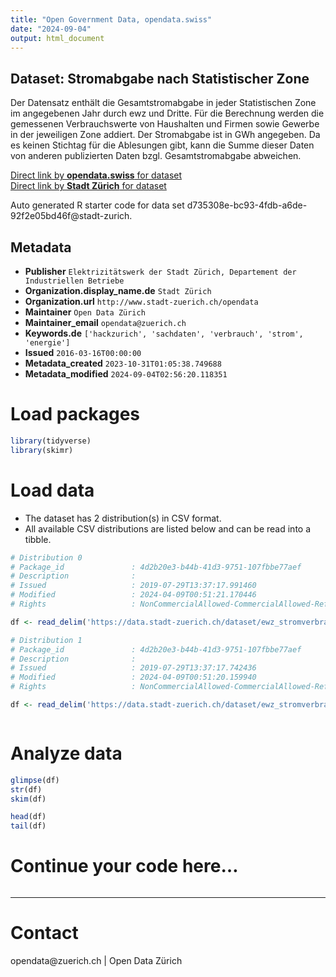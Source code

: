 ```yaml
---
title: "Open Government Data, opendata.swiss"
date: "2024-09-04"
output: html_document
---
```


## Dataset: Stromabgabe nach Statistischer Zone

Der Datensatz enthält die Gesamtstromabgabe in jeder Statistischen Zone im angegebenen Jahr durch ewz und Dritte. Für die Berechnung werden die gemessenen Verbrauchswerte von Haushalten und Firmen sowie Gewerbe in der jeweiligen Zone addiert. Der Stromabgabe ist in GWh angegeben.
Da es keinen Stichtag für die Ablesungen gibt, kann die Summe dieser Daten von anderen publizierten Daten bzgl. Gesamtstromabgabe abweichen.

[Direct link by **opendata.swiss** for dataset](https://opendata.swiss/de/dataset/stromabgabe-nach-statistischer-zone3)<br>
[Direct link by **Stadt Zürich** for dataset](https://data.stadt-zuerich.ch/dataset/ewz_stromverbrauch_statz)

Auto generated R starter code for data set d735308e-bc93-4fdb-a6de-92f2e05bd46f@stadt-zurich.

## Metadata

- **Publisher** `Elektrizitätswerk der Stadt Zürich, Departement der Industriellen Betriebe`
- **Organization.display_name.de** `Stadt Zürich`
- **Organization.url** `http://www.stadt-zuerich.ch/opendata`
- **Maintainer** `Open Data Zürich`
- **Maintainer_email** `opendata@zuerich.ch`
- **Keywords.de** `['hackzurich', 'sachdaten', 'verbrauch', 'strom', 'energie']`
- **Issued** `2016-03-16T00:00:00`
- **Metadata_created** `2023-10-31T01:05:38.749688`
- **Metadata_modified** `2024-09-04T02:56:20.118351`


# Load packages

```r

library(tidyverse)
library(skimr)

```

# Load data

-   The dataset has 2 distribution(s) in CSV format.
-   All available CSV distributions are listed below and can be read into a tibble.

```r

# Distribution 0
# Package_id               : 4d2b20e3-b44b-41d3-9751-107fbbe77aef
# Description              : 
# Issued                   : 2019-07-29T13:37:17.991460
# Modified                 : 2024-04-09T00:51:21.170446
# Rights                   : NonCommercialAllowed-CommercialAllowed-ReferenceNotRequired

df <- read_delim('https://data.stadt-zuerich.ch/dataset/ewz_stromverbrauch_statz/download/consumption_2016_Stand_20170329.csv')

# Distribution 1
# Package_id               : 4d2b20e3-b44b-41d3-9751-107fbbe77aef
# Description              : 
# Issued                   : 2019-07-29T13:37:17.742436
# Modified                 : 2024-04-09T00:51:20.159940
# Rights                   : NonCommercialAllowed-CommercialAllowed-ReferenceNotRequired

df <- read_delim('https://data.stadt-zuerich.ch/dataset/ewz_stromverbrauch_statz/download/consumption_2015_Stand_20160316.csv')



```

# Analyze data

```r

glimpse(df)
str(df)
skim(df)

head(df)
tail(df)

```

# Continue your code here...

```r

```

------------------------------------------------------------------------

# Contact

opendata@zuerich.ch | Open Data Zürich
